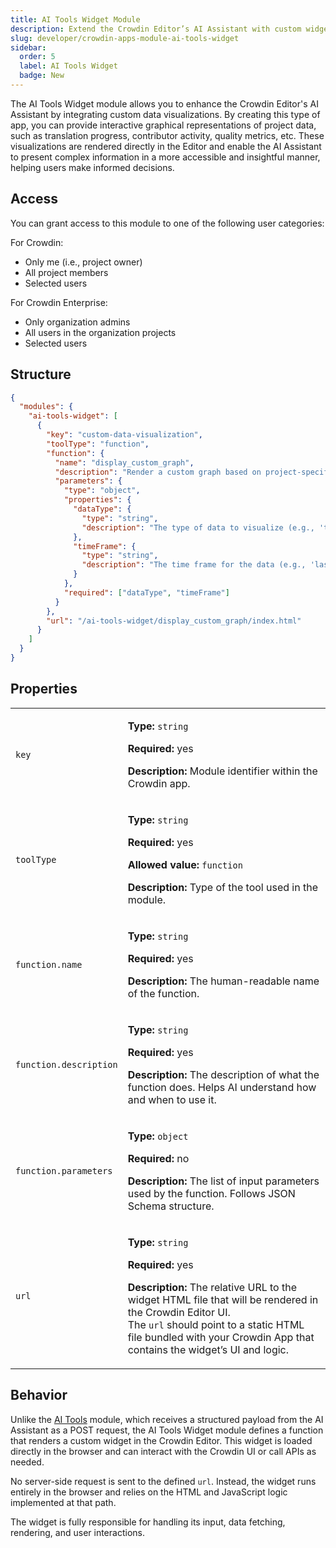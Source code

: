 ```yaml
---
title: AI Tools Widget Module
description: Extend the Crowdin Editor’s AI Assistant with custom widgets that render interactive visualizations or interfaces.
slug: developer/crowdin-apps-module-ai-tools-widget
sidebar:
  order: 5
  label: AI Tools Widget
  badge: New
---
```


The AI Tools Widget module allows you to enhance the Crowdin Editor's AI Assistant by integrating custom data visualizations. By creating this type of app, you can provide interactive graphical representations of project data, such as translation progress, contributor activity, quality metrics, etc. These visualizations are rendered directly in the Editor and enable the AI Assistant to present complex information in a more accessible and insightful manner, helping users make informed decisions.

## Access

You can grant access to this module to one of the following user categories:

For Crowdin:

* Only me (i.e., project owner)
* All project members
* Selected users

For Crowdin Enterprise:

* Only organization admins
* All users in the organization projects
* Selected users

## Structure

```json title="manifest.json"
{
  "modules": {
    "ai-tools-widget": [
      {
        "key": "custom-data-visualization",
        "toolType": "function",
        "function": {
          "name": "display_custom_graph",
          "description": "Render a custom graph based on project-specific data.",
          "parameters": {
            "type": "object",
            "properties": {
              "dataType": {
                "type": "string",
                "description": "The type of data to visualize (e.g., 'translation progress', 'quality assurance')."
              },
              "timeFrame": {
                "type": "string",
                "description": "The time frame for the data (e.g., 'last_week', 'last_month')."
              }
            },
            "required": ["dataType", "timeFrame"]
          }
        },
        "url": "/ai-tools-widget/display_custom_graph/index.html"
      }
    ]
  }
}
```

## Properties

<table>
  <tbody>
    <tr>
      <td><code>key</code></td>
      <td>
        <p><strong>Type:</strong> <code>string</code></p>
        <p><strong>Required:</strong> yes</p>
        <p><strong>Description:</strong> Module identifier within the Crowdin app.</p>
      </td>
    </tr>
    <tr>
      <td><code>toolType</code></td>
      <td>
        <p><strong>Type:</strong> <code>string</code></p>
        <p><strong>Required:</strong> yes</p>
        <p><strong>Allowed value:</strong> <code>function</code></p>
        <p><strong>Description:</strong> Type of the tool used in the module.</p>
      </td>
    </tr>
    <tr>
      <td><code>function.name</code></td>
      <td>
        <p><strong>Type:</strong> <code>string</code></p>
        <p><strong>Required:</strong> yes</p>
        <p><strong>Description:</strong> The human-readable name of the function.</p>
      </td>
    </tr>
    <tr>
      <td><code class="whitespace-nowrap">function.description</code></td>
      <td>
        <p><strong>Type:</strong> <code>string</code></p>
        <p><strong>Required:</strong> yes</p>
        <p><strong>Description:</strong> The description of what the function does. Helps AI understand how and when to use it.</p>
      </td>
    </tr>
    <tr>
      <td><code>function.parameters</code></td>
      <td>
        <p><strong>Type:</strong> <code>object</code></p>
        <p><strong>Required:</strong> no</p>
        <p><strong>Description:</strong> The list of input parameters used by the function. Follows JSON Schema structure.</p>
      </td>
    </tr>
    <tr>
      <td><code>url</code></td>
      <td>
        <p><strong>Type:</strong> <code>string</code></p>
        <p><strong>Required:</strong> yes</p>
        <p><strong>Description:</strong> The relative URL to the widget HTML file that will be rendered in the Crowdin Editor UI.<br/>
    The <code>url</code> should point to a static HTML file bundled with your Crowdin App that contains the widget’s UI and logic.</p>
      </td>
    </tr>
  </tbody>
</table>

## Behavior

Unlike the [AI Tools](/developer/crowdin-apps-module-ai-tools/) module, which receives a structured payload from the AI Assistant as a POST request, the AI Tools Widget module defines a function that renders a custom widget in the Crowdin Editor. This widget is loaded directly in the browser and can interact with the Crowdin UI or call APIs as needed.

No server-side request is sent to the defined `url`. Instead, the widget runs entirely in the browser and relies on the HTML and JavaScript logic implemented at that path.

The widget is fully responsible for handling its input, data fetching, rendering, and user interactions.
